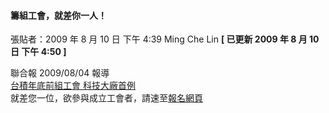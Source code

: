#### 籌組工會，就差你一人！

張貼者：2009 年 8 月 10 日 下午 4:39 Ming Che Lin **[ 已更新 2009 年 8 月 10 日 下午 4:50 ]**

聯合報 2009/08/04 報導  
[台積年底前組工會 科技大廠首例](https://udn.com/news/e404?yhaos)  
就差您一位，欲參與成立工會者，請速至[報名網頁](https://neti.cc/bdzrxAvn)
